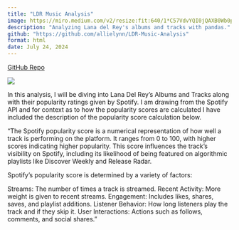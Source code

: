 ```yaml
---
title: "LDR Music Analysis"
image: https://miro.medium.com/v2/resize:fit:640/1*C57VdvYQI0jQAXB0Wb0pYQ.jpeg
description: "Analyzing Lana del Rey's albums and tracks with pandas."
github: "https://github.com/allielynn/LDR-Music-Analysis"
format: html
date: July 24, 2024
---
```


[GitHub Repo]({{< meta github >}})

![](https://miro.medium.com/v2/resize:fit:640/1*C57VdvYQI0jQAXB0Wb0pYQ.jpeg)

In this analysis, I will be diving into Lana Del Rey's Albums and Tracks along with their popularity ratings given by Spotify. I am drawing from the Spotify API and for context as to how the popularity scores are calculated I have included the description of the popularity score calculation below.

"The Spotify popularity score is a numerical representation of how well a track is performing on the platform. It ranges from 0 to 100, with higher scores indicating higher popularity. This score influences the track’s visibility on Spotify, including its likelihood of being featured on algorithmic playlists like Discover Weekly and Release Radar.

Spotify’s popularity score is determined by a variety of factors:

Streams: The number of times a track is streamed. Recent Activity: More weight is given to recent streams. Engagement: Includes likes, shares, saves, and playlist additions. Listener Behavior: How long listeners play the track and if they skip it. User Interactions: Actions such as follows, comments, and social shares."

